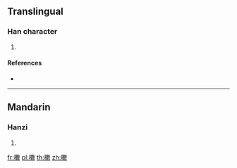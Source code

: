 ==Translingual==

===Han character===
{{Han char|rn=75|rad=木|as=15|sn=19|four=|canj=DLVK|ids=⿰木數}}

# {{defn|Han|sort=木15}}

====References====
* {{Han ref|kx=0561.090|dkj=15833|dj=0949.310|hdz=21313.120|uh=6AE2|ud=27362}}

----

==Mandarin==

===Hanzi===
{{cmn-hanzi|pin=[[sǒu]] ([[sou3]])|wg=sou<sup>3</sup>}}

# {{defn|lang=cmn|sort=木15}}

[[fr:櫢]]
[[pl:櫢]]
[[th:櫢]]
[[zh:櫢]]